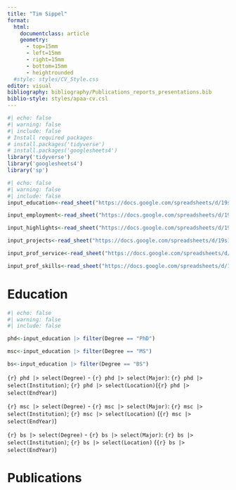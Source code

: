 ```yaml
---
title: "Tim Sippel"
format: 
  html:
    documentclass: article
    geometry:
      - top=15mm
      - left=15mm
      - right=15mm
      - bottom=15mm       
      - heightrounded
  #style: styles/CV_Style.css
editor: visual
bibliography: bibliography/Publications_reports_presentations.bib
biblio-style: styles/apaa-cv.csl
---
```


```r
#| echo: false
#| warning: false
#| include: false
# Install required packages
# install.packages('tidyverse')
# install.packages('googlesheets4')
library('tidyverse')
library('googlesheets4')
library('sp')
```

```r
#| echo: false
#| warning: false
#| include: false
input_education<-read_sheet("https://docs.google.com/spreadsheets/d/19s1p6Xr73FTJmM69JTP5Jn807aG1K8VPsoimNpXw3xw/edit", sheet = "Education")

input_employment<-read_sheet("https://docs.google.com/spreadsheets/d/19s1p6Xr73FTJmM69JTP5Jn807aG1K8VPsoimNpXw3xw/edit", sheet = "Employment")

input_highlights<-read_sheet("https://docs.google.com/spreadsheets/d/19s1p6Xr73FTJmM69JTP5Jn807aG1K8VPsoimNpXw3xw/edit", sheet = "Highlights")

input_projects<-read_sheet("https://docs.google.com/spreadsheets/d/19s1p6Xr73FTJmM69JTP5Jn807aG1K8VPsoimNpXw3xw/edit", sheet = "Projects")

input_prof_service<-read_sheet("https://docs.google.com/spreadsheets/d/19s1p6Xr73FTJmM69JTP5Jn807aG1K8VPsoimNpXw3xw/edit", sheet = "Professional Service")

input_prof_skills<-read_sheet("https://docs.google.com/spreadsheets/d/19s1p6Xr73FTJmM69JTP5Jn807aG1K8VPsoimNpXw3xw/edit", sheet = "Skills & Qualifications")
```

# Education

```r
#| echo: false
#| warning: false
#| include: false

phd<-input_education |> filter(Degree == "PhD")

msc<-input_education |> filter(Degree == "MS")

bs<-input_education |> filter(Degree == "BS")
```

`{r} phd |> select(Degree)` - `{r} phd |> select(Major)`: `{r} phd |> select(Institution)`; `{r} phd |> select(Location)`(`{r} phd |> select(EndYear)`)

`{r} msc |> select(Degree)` - `{r} msc |> select(Major)`: `{r} msc |> select(Institution)`; `{r} msc |> select(Location)` (`{r} msc |> select(EndYear)`)

`{r} bs |> select(Degree)` - `{r} bs |> select(Major)`: `{r} bs |> select(Institution)`; `{r} bs |> select(Location)` (`{r} bs |> select(EndYear)`)

# Publications
